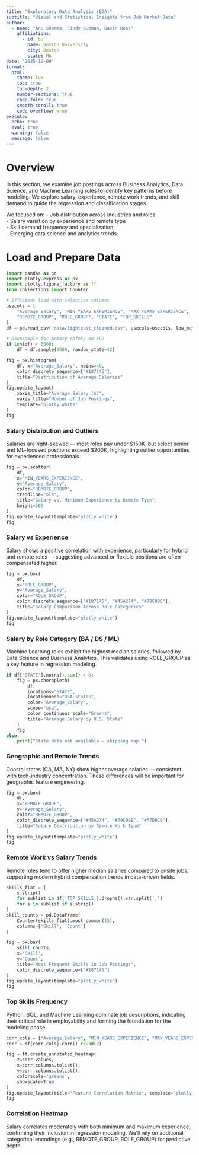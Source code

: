 ```yaml
---
title: "Exploratory Data Analysis (EDA)"
subtitle: "Visual and Statistical Insights from Job Market Data"
author:
  - name: "Anu Sharma, Cindy Guzman, Gavin Boss"
    affiliations:
      - id: bu
        name: Boston University
        city: Boston
        state: MA
date: "2025-10-09"
format:
  html:
    theme: lux
    toc: true
    toc-depth: 2
    number-sections: true
    code-fold: true
    smooth-scroll: true
    code-overflow: wrap
execute:
  echo: true
  eval: true
  warning: false
  message: false
---
```


# Overview

In this section, we examine job postings across Business Analytics, Data Science, and Machine Learning roles to identify key patterns before modeling. We explore salary, experience, remote work trends, and skill demand to guide the regression and classification stages.

We focused on:
- Job distribution across industries and roles  
- Salary variation by experience and remote type  
- Skill demand frequency and specialization  
- Emerging data science and analytics trends


# Load and Prepare Data
```python
import pandas as pd
import plotly.express as px
import plotly.figure_factory as ff
from collections import Counter

# Efficient load with selective columns
usecols = [
    "Average_Salary", "MIN_YEARS_EXPERIENCE", "MAX_YEARS_EXPERIENCE",
    "REMOTE_GROUP", "ROLE_GROUP", "STATE", "TOP_SKILLS"
]
df = pd.read_csv("data/lightcast_cleaned.csv", usecols=usecols, low_memory=False)

# Downsample for memory safety on EC2
if len(df) > 8000:
    df = df.sample(8000, random_state=42)
```


```python
fig = px.histogram(
    df, x="Average_Salary", nbins=40,
    color_discrete_sequence=["#187145"],
    title="Distribution of Average Salaries"
)
fig.update_layout(
    xaxis_title="Average Salary ($)",
    yaxis_title="Number of Job Postings",
    template="plotly_white"
)
fig
```

### Salary Distribution and Outliers
Salaries are right-skewed — most roles pay under $150K, but select senior and ML-focused positions exceed $200K, highlighting outlier opportunities for experienced professionals.

```python
fig = px.scatter(
    df,
    x="MIN_YEARS_EXPERIENCE",
    y="Average_Salary",
    color="REMOTE_GROUP",
    trendline="ols",
    title="Salary vs. Minimum Experience by Remote Type",
    height=500
)
fig.update_layout(template="plotly_white")
fig
```

### Salary vs Experience
Salary shows a positive correlation with experience, particularly for hybrid and remote roles — suggesting advanced or flexible positions are often compensated higher.

```python
fig = px.box(
    df,
    x="ROLE_GROUP",
    y="Average_Salary",
    color="ROLE_GROUP",
    color_discrete_sequence=["#187145", "#45A274", "#79C99E"],
    title="Salary Comparison Across Role Categories"
)
fig.update_layout(template="plotly_white")
fig
```

### Salary by Role Category (BA / DS / ML)
Machine Learning roles exhibit the highest median salaries, followed by Data Science and Business Analytics. This validates using ROLE_GROUP as a key feature in regression modeling.

```python
if df["STATE"].notna().sum() > 0:
    fig = px.choropleth(
        df,
        locations="STATE",
        locationmode="USA-states",
        color="Average_Salary",
        scope="usa",
        color_continuous_scale="Greens",
        title="Average Salary by U.S. State"
    )
    fig
else:
    print("State data not available — skipping map.")
```

### Geographic and Remote Trends
Coastal states (CA, MA, NY) show higher average salaries — consistent with tech-industry concentration. These differences will be important for geographic feature engineering.

```python
fig = px.box(
    df,
    x="REMOTE_GROUP",
    y="Average_Salary",
    color="REMOTE_GROUP",
    color_discrete_sequence=["#45A274", "#79C99E", "#A7D9C9"],
    title="Salary Distribution by Remote Work Type"
)
fig.update_layout(template="plotly_white")
fig
```

### Remote Work vs Salary Trends
Remote roles tend to offer higher median salaries compared to onsite jobs, supporting modern hybrid compensation trends in data-driven fields.

```python
skills_flat = [
    s.strip()
    for sublist in df['TOP_SKILLS'].dropna().str.split(',')
    for s in sublist if s.strip()
]
skill_counts = pd.DataFrame(
    Counter(skills_flat).most_common(15),
    columns=['Skill', 'Count']
)

fig = px.bar(
    skill_counts,
    x='Skill',
    y='Count',
    title="Most Frequent Skills in Job Postings",
    color_discrete_sequence=["#187145"]
)
fig.update_layout(template="plotly_white")
fig
```

### Top Skills Frequency
Python, SQL, and Machine Learning dominate job descriptions, indicating their critical role in employability and forming the foundation for the modeling phase.

```python
corr_cols = ["Average_Salary", "MIN_YEARS_EXPERIENCE", "MAX_YEARS_EXPERIENCE"]
corr = df[corr_cols].corr().round(2)

fig = ff.create_annotated_heatmap(
    z=corr.values,
    x=corr.columns.tolist(),
    y=corr.columns.tolist(),
    colorscale='greens',
    showscale=True
)
fig.update_layout(title="Feature Correlation Matrix", template="plotly_white", height=450)
fig
```

### Correlation Heatmap
Salary correlates moderately with both minimum and maximum experience, confirming their inclusion in regression modeling.
We’ll rely on additional categorical encodings (e.g., REMOTE_GROUP, ROLE_GROUP) for predictive depth.

